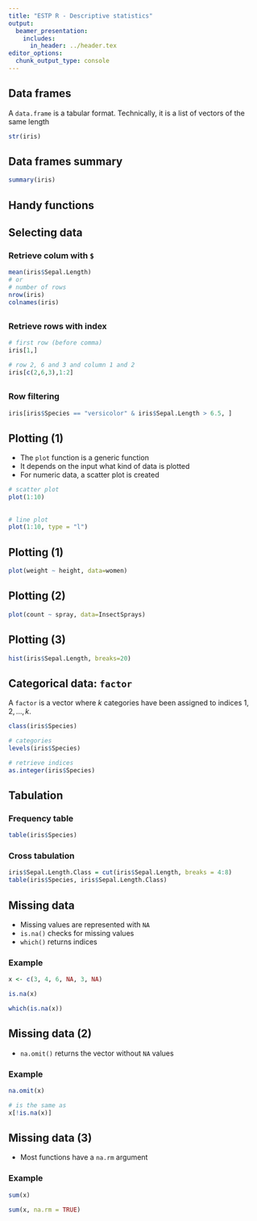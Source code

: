 ```yaml
---
title: "ESTP R - Descriptive statistics"
output: 
  beamer_presentation:
    includes:
      in_header: ../header.tex
editor_options: 
  chunk_output_type: console
---
```

  

## Data frames

A `data.frame` is a tabular format. Technically, it is a list of vectors of the same length



```r
str(iris)
```



## Data frames summary

\scriptsize

```r
summary(iris)
```

## Handy functions

\begin{center}
\begin{tabular}{ll}
\textbf{Function}                 & \textbf{description}\\
\code{summary}                   & statistical summary \\
\code{str}                       & technical summary\\
\code{colMeans}, \code{rowMeans} & mean per column/row\\
\code{colSums}, \code{rowSums}   & sum per column/row\\
\code{names}                     & column names\\
\code{ncol} \code{nrow}          & number of columns, rows\\
\code{dim}                       & vector with \code{nrow, ncol}
\end{tabular}
\end{center}

## Selecting data


### Retrieve colum with `$`

\scriptsize

```r
mean(iris$Sepal.Length)
# or 
# number of rows
nrow(iris)
colnames(iris)
```

##

### Retrieve rows with index

\scriptsize


```r
# first row (before comma)
iris[1,]

# row 2, 6 and 3 and column 1 and 2
iris[c(2,6,3),1:2]
```

##

### Row filtering

\scriptsize

```r
iris[iris$Species == "versicolor" & iris$Sepal.Length > 6.5, ]
```



## Plotting (1)

- The `plot` function is a generic function
- It depends on the input what kind of data is plotted
- For numeric data, a scatter plot is created


```r
# scatter plot
plot(1:10)
```

##

```r

# line plot
plot(1:10, type = "l")
```


## Plotting (1)

```r
plot(weight ~ height, data=women)
```


## Plotting (2)

```r
plot(count ~ spray, data=InsectSprays)
```

## Plotting (3)

```r
hist(iris$Sepal.Length, breaks=20)
```


## Categorical data: `factor`

\scriptsize


A `factor` is a vector where $k$ categories have been assigned to indices $1,2,\ldots,k$.

```r
class(iris$Species)

# categories
levels(iris$Species)

# retrieve indices
as.integer(iris$Species)
```


## Tabulation 

\scriptsize

### Frequency table


```r
table(iris$Species)
```

### Cross tabulation

```r
iris$Sepal.Length.Class = cut(iris$Sepal.Length, breaks = 4:8)
table(iris$Species, iris$Sepal.Length.Class)
```

## Missing data

* Missing values are represented with `NA`
* `is.na()` checks for missing values
* `which()` returns indices


### Example

\scriptsize

```r
x <- c(3, 4, 6, NA, 3, NA)

is.na(x)

which(is.na(x))
```

## Missing data (2)

* `na.omit()` returns the vector without `NA` values

### Example

```r
na.omit(x)

# is the same as
x[!is.na(x)]

```

## Missing data (3)

* Most functions have a `na.rm` argument

### Example

```r
sum(x)

sum(x, na.rm = TRUE)
```






